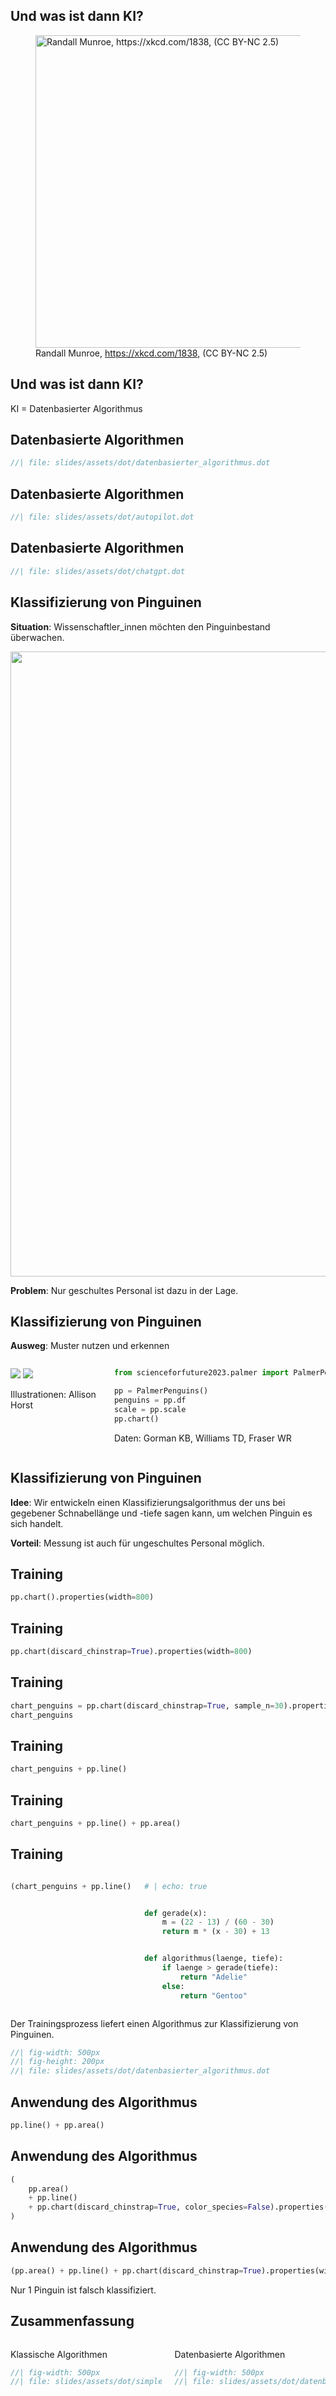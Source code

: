 

## Und was ist dann KI?

![Randall Munroe, [https://xkcd.com/1838](https://xkcd.com/1838),  (CC BY-NC 2.5)](slides/assets/fig/xkcd_machine_learning.png){height=500px}


## Und was ist dann KI?

KI = Datenbasierter Algorithmus



## Datenbasierte Algorithmen
```dot
//| file: slides/assets/dot/datenbasierter_algorithmus.dot
```

## Datenbasierte Algorithmen
```dot
//| file: slides/assets/dot/autopilot.dot
```

## Datenbasierte Algorithmen
```dot
//| file: slides/assets/dot/chatgpt.dot
```



## Klassifizierung von Pinguinen

**Situation**: Wissenschaftler_innen möchten den Pinguinbestand überwachen.

![](slides/assets/fig/palmer_penguins.jpeg){width=1000}


**Problem**: Nur geschultes Personal ist dazu in der Lage.

## Klassifizierung von Pinguinen

**Ausweg**: Muster nutzen und erkennen


:::: {.columns}

::: {.column width="30%"}
![](slides/assets/fig/palmer_penguins.jpeg)
![](slides/assets/fig/bill_length_depth.jpeg)


Illustrationen: Allison Horst

:::



::: {.column width="70%"}

```python
from scienceforfuture2023.palmer import PalmerPenguins

pp = PalmerPenguins()
penguins = pp.df
scale = pp.scale
pp.chart()
```

Daten: Gorman KB, Williams TD, Fraser WR

:::

::::


## Klassifizierung von Pinguinen

**Idee**: Wir entwickeln einen Klassifizierungsalgorithmus der uns bei gegebener Schnabellänge und -tiefe sagen kann, um welchen Pinguin es sich handelt.

**Vorteil**: Messung ist auch für ungeschultes Personal möglich.


## Training

```python
pp.chart().properties(width=800)
```

## Training

```python
pp.chart(discard_chinstrap=True).properties(width=800)
```

## Training

```python
chart_penguins = pp.chart(discard_chinstrap=True, sample_n=30).properties(width=800)
chart_penguins
```



## Training

```python
chart_penguins + pp.line()
```

## Training
```python
chart_penguins + pp.line() + pp.area()
```

## Training

:::: {.columns}

::: {.column width="40%"}

```python
(chart_penguins + pp.line() + pp.area()).properties(width=200, height=100)
```

:::


::: {.column width="60%"}
```python
# | echo: true


def gerade(x):
    m = (22 - 13) / (60 - 30)
    return m * (x - 30) + 13


def algorithmus(laenge, tiefe):
    if laenge > gerade(tiefe):
        return "Adelie"
    else:
        return "Gentoo"


```

:::
::::

Der Trainingsprozess liefert einen Algorithmus zur Klassifizierung von Pinguinen.

```dot
//| fig-width: 500px
//| fig-height: 200px
//| file: slides/assets/dot/datenbasierter_algorithmus.dot
```


## Anwendung des Algorithmus
```python
pp.line() + pp.area()
```


## Anwendung des Algorithmus
```python
(
    pp.area()
    + pp.line()
    + pp.chart(discard_chinstrap=True, color_species=False).properties(width=800)
)
```

## Anwendung des Algorithmus
```python
(pp.area() + pp.line() + pp.chart(discard_chinstrap=True).properties(width=800))
```

Nur 1 Pinguin ist falsch klassifiziert.

## Zusammenfassung

:::: {.columns}



::: {.column width="50%"}

Klassische Algorithmen

```dot
//| fig-width: 500px
//| file: slides/assets/dot/simple_algorithm.dot

```

:::

::: {.column width="50%"}

Datenbasierte Algorithmen

```dot
//| fig-width: 500px
//| file: slides/assets/dot/datenbasierter_algorithmus.dot

```

:::

::::
